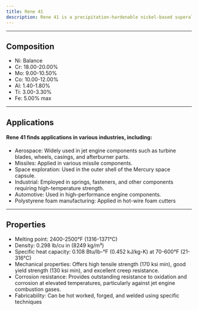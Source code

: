 ---
title: Rene 41
description: Rene 41 is a precipitation-hardenable nickel-based superalloy designed for high-temperature applications. Rene 41's combination of high-temperature strength, corrosion resistance, and creep properties makes it invaluable for applications requiring durability in extreme environments, particularly in aerospace and high-performance industries
---


---

## Composition

- Ni: Balance
- Cr: 18.00-20.00%
- Mo: 9.00-10.50%
- Co: 10.00-12.00%
- Al: 1.40-1.80%
- Ti: 3.00-3.30%
- Fe: 5.00% max

---

## Applications

#### Rene 41 finds applications in various industries, including:

- Aerospace: Widely used in jet engine components such as turbine blades, wheels, casings, and afterburner parts.
- Missiles: Applied in various missile components.
- Space exploration: Used in the outer shell of the Mercury space capsule.
- Industrial: Employed in springs, fasteners, and other components requiring high-temperature strength.
- Automotive: Used in high-performance engine components.
- Polystyrene foam manufacturing: Applied in hot-wire foam cutters

---

## Properties

- Melting point: 2400-2500°F (1316-1371°C)
- Density: 0.298 lb/cu in (8249 kg/m³)
- Specific heat capacity: 0.108 Btu/lb-°F (0.452 kJ/kg-K) at 70-600°F (21-316°C)
- Mechanical properties: Offers high tensile strength (170 ksi min), good yield strength (130 ksi min), and excellent creep resistance.
- Corrosion resistance: Provides outstanding resistance to oxidation and corrosion at elevated temperatures, particularly against jet engine combustion gases.
- Fabricability: Can be hot worked, forged, and welded using specific techniques
